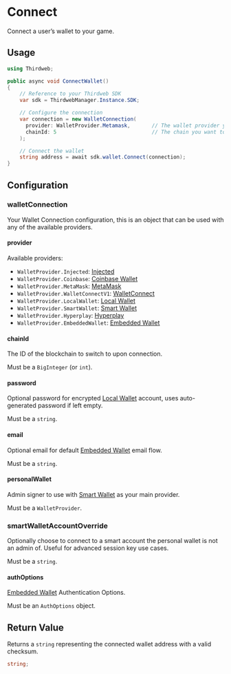 # Connect

Connect a user&rsquo;s wallet to your game.

## Usage

```csharp
using Thirdweb;

public async void ConnectWallet()
{
    // Reference to your Thirdweb SDK
    var sdk = ThirdwebManager.Instance.SDK;

    // Configure the connection
    var connection = new WalletConnection(
      provider: WalletProvider.Metamask,       // The wallet provider you want to connect to (Required)
      chainId: 5                               // The chain you want to connect to (Required)
    );

    // Connect the wallet
    string address = await sdk.wallet.Connect(connection);
}
```

## Configuration

### walletConnection

Your Wallet Connection configuration, this is an object that can be used with any of the available providers.

#### provider

Available providers:

- `WalletProvider.Injected`: [Injected](/unity/wallets/providers/injected)
- `WalletProvider.Coinbase`: [Coinbase Wallet](/unity/wallets/providers/coinbase)
- `WalletProvider.MetaMask`: [MetaMask](/unity/wallets/providers/metamask)
- `WalletProvider.WalletConnectV1`: [WalletConnect](/unity/wallets/providers/walletconnect)
- `WalletProvider.LocalWallet`: [Local Wallet](/unity/wallets/providers/localwallet)
- `WalletProvider.SmartWallet`: [Smart Wallet](/unity/wallets/providers/smartwallet)
- `WalletProvider.Hyperplay`: [Hyperplay](/unity/wallets/providers/hyperplay)
- `WalletProvider.EmbeddedWallet`: [Embedded Wallet](/unity/wallets/providers/embeddedwallet)

#### chainId

The ID of the blockchain to switch to upon connection.

Must be a `BigInteger` (or `int`).

#### password

Optional password for encrypted [Local Wallet](/unity/wallet/localwallet) account, uses auto-generated password if left empty.

Must be a `string`.

#### email

Optional email for default [Embedded Wallet](/unity/wallet/embeddedwallet) email flow.

Must be a `string`.

#### personalWallet

Admin signer to use with [Smart Wallet](/unity/wallets/providers/smart-wallet) as your main provider.

Must be a `WalletProvider`.

### smartWalletAccountOverride

Optionally choose to connect to a smart account the personal wallet is not an admin of. Useful for advanced session key use cases.

Must be a `string`.

#### authOptions

[Embedded Wallet](/unity/wallet/embeddedwallet) Authentication Options.

Must be an `AuthOptions` object.

## Return Value

Returns a `string` representing the connected wallet address with a valid checksum.

```csharp
string;
```
